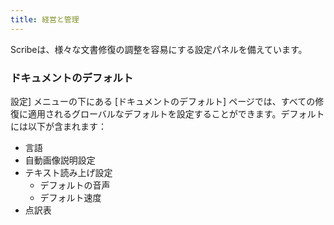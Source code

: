 ```yaml
---
title: 経営と管理
---
```



Scribeは、様々な文書修復の調整を容易にする設定パネルを備えています。

### ドキュメントのデフォルト 

設定] メニューの下にある [ドキュメントのデフォルト] ページでは、すべての修復に適用されるグローバルなデフォルトを設定することができます。デフォルトには以下が含まれます：
* 言語
* 自動画像説明設定
* テキスト読み上げ設定
    * デフォルトの音声
    * デフォルト速度
* 点訳表


